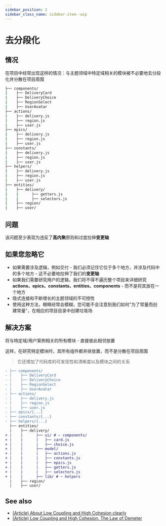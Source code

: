 ```yaml
---
sidebar_position: 2
sidebar_class_name: sidebar-item--wip
---
```



# 去分段化

<WIP ticket="148" />

## 情况

在项目中经常出现这样的情况：与主题领域中特定域相关的模块被不必要地去分段化并分散在项目周围

```sh
├── components/
|    ├── DeliveryCard
|    ├── DeliveryChoice
|    ├── RegionSelect
|    ├── UserAvatar
├── actions/
|    ├── delivery.js
|    ├── region.js
|    ├── user.js
├── epics/
|    ├── delivery.js
|    ├── region.js
|    ├── user.js
├── constants/
|    ├── delivery.js
|    ├── region.js
|    ├── user.js
├── helpers/
|    ├── delivery.js
|    ├── region.js
|    ├── user.js
├── entities/
|    ├── delivery/
|    |      ├── getters.js
|    |      ├── selectors.js
|    ├── region/
|    ├── user/
```

## 问题

该问题至少表现为违反了**高内聚**原则和过度拉伸**变更轴**

## 如果您忽略它

- 如果需要涉及逻辑，例如交付 - 我们必须记住它位于多个地方，并涉及代码中的多个地方 - 这不必要地拉伸了我们的**变更轴**
- 如果我们需要研究用户的逻辑，我们将不得不遍历整个项目来详细研究**actions、epics、constants、entities、components** - 而不是将其放在一个地方
- 隐式连接和不断增长的主题领域的不可控性
- 使用这种方法，眼睛经常会模糊，您可能不会注意到我们如何"为了常量而创建常量"，在相应的项目目录中创建垃圾场

## 解决方案

将与特定域/用户案例相关的所有模块 - 直接彼此相邻放置

这样，在研究特定模块时，其所有组件都并排放置，而不是分散在项目周围

> 它还增加了代码库的可发现性和清晰度以及模块之间的关系

```diff
- ├── components/
- |    ├── DeliveryCard
- |    ├── DeliveryChoice
- |    ├── RegionSelect
- |    ├── UserAvatar
- ├── actions/
- |    ├── delivery.js
- |    ├── region.js
- |    ├── user.js
- ├── epics/{...}
- ├── constants/{...}
- ├── helpers/{...}
  ├── entities/
  |    ├── delivery/
+ |    |      ├── ui/ # ~ components/
+ |    |      |   ├── card.js
+ |    |      |   ├── choice.js
+ |    |      ├── model/
+ |    |      |   ├── actions.js
+ |    |      |   ├── constants.js
+ |    |      |   ├── epics.js
+ |    |      |   ├── getters.js
+ |    |      |   ├── selectors.js
+ |    |      ├── lib/ # ~ helpers
  |    ├── region/
  |    ├── user/
```

## See also

* [(Article) About Low Coupling and High Cohesion clearly](https://enterprisecraftsmanship.com/posts/cohesion-coupling-difference/)
* [(Article) Low Coupling and High Cohesion. The Law of Demeter](https://medium.com/german-gorelkin/low-coupling-high-cohesion-d36369fb1be9)
